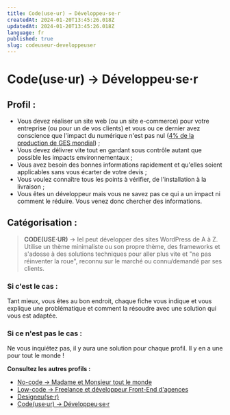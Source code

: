 ```yaml
---
title: Code(use·ur) → Développeu·se·r
createdAt: 2024-01-20T13:45:26.018Z
updatedAt: 2024-01-20T13:45:26.018Z
language: fr
published: true
slug: codeuseur-developpeuser
---
```


# Code(use·ur) → Développeu·se·r

## Profil :

- Vous devez réaliser un site web (ou un site e-commerce) pour votre entreprise (ou pour un de vos clients) et vous ou ce dernier avez conscience que l'impact du numérique n'est pas nul ([4% de la production de GES mondial](https://www.greenit.fr/etude-empreinte-environnementale-du-numerique-mondial/)) ;
- Vous devez délivrer vite tout en gardant sous contrôle autant que possible les impacts environnementaux ;
- Vous avez besoin des bonnes informations rapidement et qu'elles soient applicables sans vous écarter de votre devis ;
- Vous voulez connaître tous les points à vérifier, de l'installation à la livraison ;
- Vous êtes un développeur mais vous ne savez pas ce qui a un impact ni comment le réduire. Vous venez donc chercher des informations.

## Catégorisation :

> **CODE(USE·UR)** → Iel peut développer des sites WordPress de A à Z. Utilise un thème minimaliste ou son propre thème, des frameworks et s'adosse à des solutions techniques pour aller plus vite et "ne pas réinventer la roue", reconnu sur le marché ou connu/demandé par ses clients.

### Si c'est le cas :

Tant mieux, vous êtes au bon endroit, chaque fiche vous indique et vous explique une problématique et comment la résoudre avec une solution qui vous est adaptée.

### Si ce n'est pas le cas :

Ne vous inquiétez pas, il y aura une solution pour chaque profil. Il y en a une pour tout le monde !

**Consultez les autres profils :**

- [No-code → Madame et Monsieur tout le monde](./No-code%20%E2%86%92%20Madame%20et%20Monsieur%20tout%20le%20monde.md)
- [Low-code → Freelance et développeur Front-End d'agences](./Low-code%20%E2%86%92%20Freelance%20et%20d%C3%A9veloppeur%20Front-End%20d'agences.md)
- [Designeu(se·r)](<./Designeu(se%C2%B7r).md>)
- [Code(use·ur) → Développeu·se·r](<./Code(use%C2%B7ur)%20%E2%86%92%20D%C3%A9veloppeu%C2%B7se%C2%B7r.md>)
